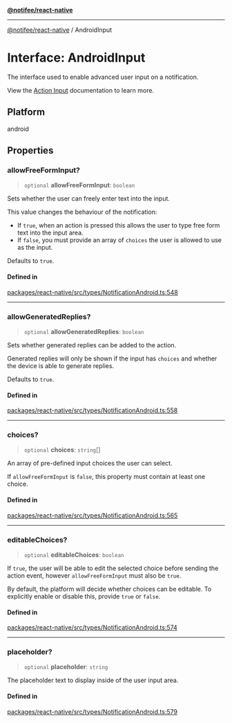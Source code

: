 [**@notifee/react-native**](react-native/reference/index)

***

[@notifee/react-native](react-native/reference/index) / AndroidInput

# Interface: AndroidInput

The interface used to enable advanced user input on a notification.

View the [Action Input](/react-native/android/interaction#action-input) documentation to learn more.

## Platform

android

## Properties

### allowFreeFormInput?

> `optional` **allowFreeFormInput**: `boolean`

Sets whether the user can freely enter text into the input.

This value changes the behaviour of the notification:

* If `true`, when an action is pressed this allows the user to type free form text into the input area.
* If `false`, you must provide an array of `choices` the user is allowed to use as the input.

Defaults to `true`.

#### Defined in

[packages/react-native/src/types/NotificationAndroid.ts:548](https://github.com/invertase/notifee/blob/main/packages/react-native/src/types/NotificationAndroid.ts#L548)

***

### allowGeneratedReplies?

> `optional` **allowGeneratedReplies**: `boolean`

Sets whether generated replies can be added to the action.

Generated replies will only be shown if the input has `choices` and whether the device
is able to generate replies.

Defaults to `true`.

#### Defined in

[packages/react-native/src/types/NotificationAndroid.ts:558](https://github.com/invertase/notifee/blob/main/packages/react-native/src/types/NotificationAndroid.ts#L558)

***

### choices?

> `optional` **choices**: `string`\[]

An array of pre-defined input choices the user can select.

If `allowFreeFormInput` is `false`, this property must contain at least one choice.

#### Defined in

[packages/react-native/src/types/NotificationAndroid.ts:565](https://github.com/invertase/notifee/blob/main/packages/react-native/src/types/NotificationAndroid.ts#L565)

***

### editableChoices?

> `optional` **editableChoices**: `boolean`

If `true`, the user will be able to edit the selected choice before sending the action event, however
`allowFreeFormInput` must also be `true`.

By default, the platform will decide whether choices can be editable. To explicitly enable or disable
this, provide `true` or `false`.

#### Defined in

[packages/react-native/src/types/NotificationAndroid.ts:574](https://github.com/invertase/notifee/blob/main/packages/react-native/src/types/NotificationAndroid.ts#L574)

***

### placeholder?

> `optional` **placeholder**: `string`

The placeholder text to display inside of the user input area.

#### Defined in

[packages/react-native/src/types/NotificationAndroid.ts:579](https://github.com/invertase/notifee/blob/main/packages/react-native/src/types/NotificationAndroid.ts#L579)
